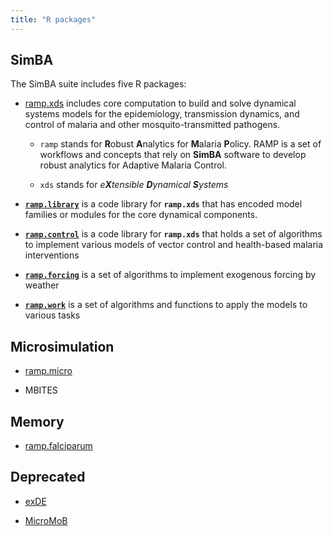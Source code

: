 ```yaml
---
title: "R packages"
---
```


## SimBA

The SimBA suite includes five R packages:

-   [ramp.xds](ramp.xds.html) includes core computation to build and solve dynamical systems models for the epidemiology, transmission dynamics, and control of malaria and other mosquito-transmitted pathogens.

    -   `ramp` stands for **R**obust **A**nalytics for **M**alaria **P**olicy. RAMP is a set of workflows and concepts that rely on **SimBA** software to develop robust analytics for Adaptive Malaria Control.

    -   `xds` stands for *e**X**tensible **D**ynamical **S**ystems*

-   [**`ramp.library`**](ramp.library.html) is a code library for **`ramp.xds`** that has encoded model families or modules for the core dynamical components.

-   [**`ramp.control`**](ramp.control.html) is a code library for **`ramp.xds`** that holds a set of algorithms to implement various models of vector control and health-based malaria interventions

-   [**`ramp.forcing`**](ramp.forcing.html) is a set of algorithms to implement exogenous forcing by weather

-   [**`ramp.work`**](ramp.work.html) is a set of algorithms and functions to apply the models to various tasks

## Microsimulation

-   [ramp.micro](ramp.micro.html)

-   MBITES

## Memory

-   [ramp.falciparum](ramp.falciparum.html)

## Deprecated

-   [exDE](exDE.html)

-   [MicroMoB](MicroMoB.html)
